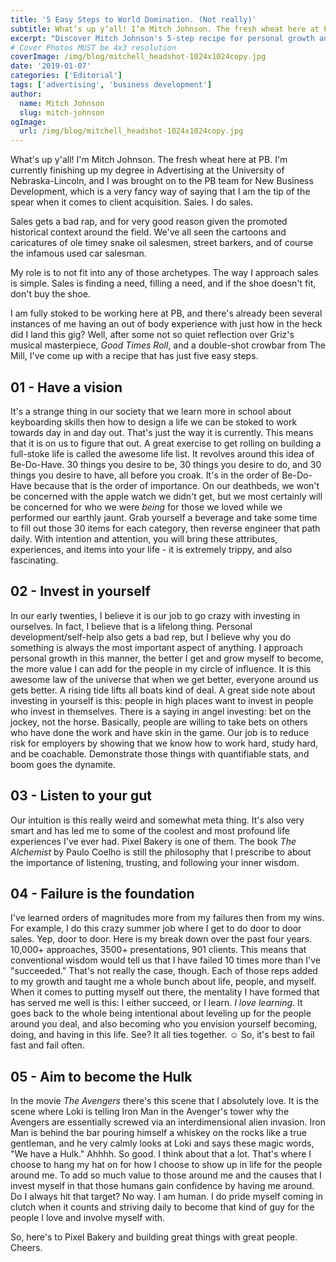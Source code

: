 ```yaml
---
title: '5 Easy Steps to World Domination. (Not really)'
subtitle: What’s up y’all! I’m Mitch Johnson. The fresh wheat here at PB.
excerpt: "Discover Mitch Johnson's 5-step recipe for personal growth and success at Pixel Bakery. Cheers to building a fulfilling life!"
# Cover Photos MUST be 4x3 resolution
coverImage: /img/blog/mitchell_headshot-1024x1024copy.jpg
date: '2019-01-07'
categories: ['Editorial']
tags: ['advertising', 'business development']
author:
  name: Mitch Johnson
  slug: mitch-johnson
ogImage:
  url: /img/blog/mitchell_headshot-1024x1024copy.jpg
---
```



What's up y'all! I'm Mitch Johnson. The fresh wheat here at PB. I'm currently finishing up my degree in Advertising at the University of Nebraska-Lincoln, and I was brought on to the PB team for New Business Development, which is a very fancy way of saying that I am the tip of the spear when it comes to client acquisition. Sales. I do sales.

Sales gets a bad rap, and for very good reason given the promoted historical context around the field. We've all seen the cartoons and caricatures of ole timey snake oil salesmen, street barkers, and of course the infamous used car salesman.

My role is to not fit into any of those archetypes. The way I approach sales is simple. Sales is finding a need, filling a need, and if the shoe doesn't fit, don't buy the shoe.

I am fully stoked to be working here at PB, and there's already been several instances of me having an out of body experience with just how in the heck did I land this gig? Well, after some not so quiet reflection over Griz's musical masterpiece, _Good Times Roll_, and a double-shot crowbar from The Mill, I've come up with a recipe that has just five easy steps.

## 01 - Have a vision

It's a strange thing in our society that we learn more in school about keyboarding skills then how to design a life we can be stoked to work towards day in and day out. That's just the way it is currently. This means that it is on us to figure that out. A great exercise to get rolling on building a full-stoke life is called the awesome life list. It revolves around this idea of Be-Do-Have. 30 things you desire to be, 30 things you desire to do, and 30 things you desire to have, all before you croak. It's in the order of Be-Do-Have because that is the order of importance. On our deathbeds, we won't be concerned with the apple watch we didn't get, but we most certainly will be concerned for who we were _being_ for those we loved while we performed our earthly jaunt. Grab yourself a beverage and take some time to fill out those 30 items for each category, then reverse engineer that path daily. With intention and attention, you will bring these attributes, experiences, and items into your life - it is extremely trippy, and also fascinating.

## 02 - Invest in yourself

In our early twenties, I believe it is our job to go crazy with investing in ourselves. In fact, I believe that is a lifelong thing. Personal development/self-help also gets a bad rep, but I believe why you do something is always the most important aspect of anything. I approach personal growth in this manner, the better I get and grow myself to become, the more value I can add for the people in my circle of influence. It is this awesome law of the universe that when we get better, everyone around us gets better. A rising tide lifts all boats kind of deal. A great side note about investing in yourself is this: people in high places want to invest in people who invest in themselves. There is a saying in angel investing: bet on the jockey, not the horse. Basically, people are willing to take bets on others who have done the work and have skin in the game. Our job is to reduce risk for employers by showing that we know how to work hard, study hard, and be coachable. Demonstrate those things with quantifiable stats, and boom goes the dynamite.

## 03 - Listen to your gut

Our intuition is this really weird and somewhat meta thing. It's also very smart and has led me to some of the coolest and most profound life experiences I've ever had. Pixel Bakery is one of them. The book _The Alchemist_ by Paulo Coelho is still the philosophy that I prescribe to about the importance of listening, trusting, and following your inner wisdom.

## 04 - Failure is the foundation

I've learned orders of magnitudes more from my failures then from my wins. For example, I do this crazy summer job where I get to do door to door sales. Yep, door to door. Here is my break down over the past four years. 10,000+ approaches, 3500+ presentations, 901 clients. This means that conventional wisdom would tell us that I have failed 10 times more than I've "succeeded." That's not really the case, though. Each of those reps added to my growth and taught me a whole bunch about life, people, and myself. When it comes to putting myself out there, the mentality I have formed that has served me well is this: I either succeed, or I learn. _I love learning_. It goes back to the whole being intentional about leveling up for the people around you deal, and also becoming who you envision yourself becoming, doing, and having in this life. See? It all ties together. ☺ So, it's best to fail fast and fail often.

## 05 - Aim to become the Hulk

In the movie _The Avengers_ there's this scene that I absolutely love. It is the scene where Loki is telling Iron Man in the Avenger's tower why the Avengers are essentially screwed via an interdimensional alien invasion. Iron Man is behind the bar pouring himself a whiskey on the rocks like a true gentleman, and he very calmly looks at Loki and says these magic words, "We have a Hulk." Ahhhh. So good. I think about that a lot. That's where I choose to hang my hat on for how I choose to show up in life for the people around me. To add so much value to those around me and the causes that I invest myself in that those humans gain confidence by having me around. Do I always hit that target? No way. I am human. I do pride myself coming in clutch when it counts and striving daily to become that kind of guy for the people I love and involve myself with.

So, here's to Pixel Bakery and building great things with great people. Cheers.
